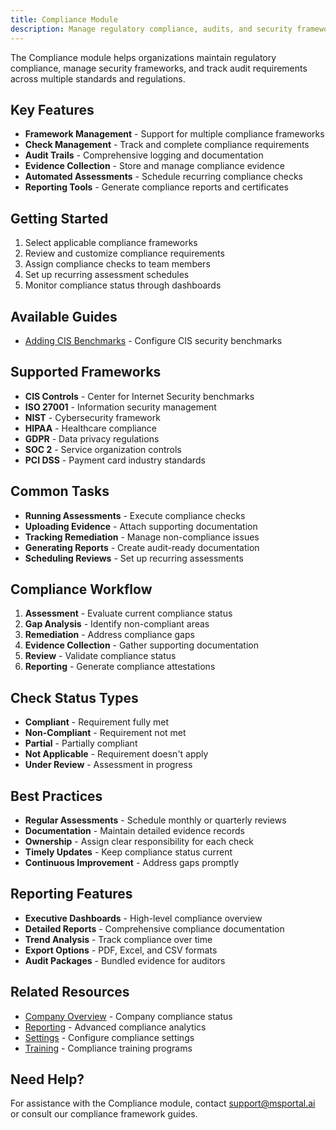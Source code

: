 ```yaml
---
title: Compliance Module
description: Manage regulatory compliance, audits, and security frameworks
---
```


The Compliance module helps organizations maintain regulatory compliance, manage security frameworks, and track audit requirements across multiple standards and regulations.

## Key Features

- **Framework Management** - Support for multiple compliance frameworks
- **Check Management** - Track and complete compliance requirements
- **Audit Trails** - Comprehensive logging and documentation
- **Evidence Collection** - Store and manage compliance evidence
- **Automated Assessments** - Schedule recurring compliance checks
- **Reporting Tools** - Generate compliance reports and certificates

## Getting Started

1. Select applicable compliance frameworks
2. Review and customize compliance requirements
3. Assign compliance checks to team members
4. Set up recurring assessment schedules
5. Monitor compliance status through dashboards

## Available Guides

- [Adding CIS Benchmarks](./Adding%20CIS%20Benchmarks) - Configure CIS security benchmarks

## Supported Frameworks

- **CIS Controls** - Center for Internet Security benchmarks
- **ISO 27001** - Information security management
- **NIST** - Cybersecurity framework
- **HIPAA** - Healthcare compliance
- **GDPR** - Data privacy regulations
- **SOC 2** - Service organization controls
- **PCI DSS** - Payment card industry standards

## Common Tasks

- **Running Assessments** - Execute compliance checks
- **Uploading Evidence** - Attach supporting documentation
- **Tracking Remediation** - Manage non-compliance issues
- **Generating Reports** - Create audit-ready documentation
- **Scheduling Reviews** - Set up recurring assessments

## Compliance Workflow

1. **Assessment** - Evaluate current compliance status
2. **Gap Analysis** - Identify non-compliant areas
3. **Remediation** - Address compliance gaps
4. **Evidence Collection** - Gather supporting documentation
5. **Review** - Validate compliance status
6. **Reporting** - Generate compliance attestations

## Check Status Types

- **Compliant** - Requirement fully met
- **Non-Compliant** - Requirement not met
- **Partial** - Partially compliant
- **Not Applicable** - Requirement doesn't apply
- **Under Review** - Assessment in progress

## Best Practices

- **Regular Assessments** - Schedule monthly or quarterly reviews
- **Documentation** - Maintain detailed evidence records
- **Ownership** - Assign clear responsibility for each check
- **Timely Updates** - Keep compliance status current
- **Continuous Improvement** - Address gaps promptly

## Reporting Features

- **Executive Dashboards** - High-level compliance overview
- **Detailed Reports** - Comprehensive compliance documentation
- **Trend Analysis** - Track compliance over time
- **Export Options** - PDF, Excel, and CSV formats
- **Audit Packages** - Bundled evidence for auditors

## Related Resources

- [Company Overview](../company-overview/index) - Company compliance status
- [Reporting](../reporting/index) - Advanced compliance analytics
- [Settings](../settings/index) - Configure compliance settings
- [Training](../training/index) - Compliance training programs

## Need Help?

For assistance with the Compliance module, contact support@msportal.ai or consult our compliance framework guides.